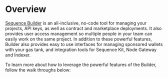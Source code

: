 # Overview 


[Sequence Builder](https://sequence.build/) is an all-inclusive, no-code tool for managing your projects, API keys, as well as contract and marketplace deployments. It also provides user access management so multiple people in your team can easily work on the same project. In addition to these powerful features, Builder also provides easy to use interfaces for managing sponsored wallets with your gas tank, and integration tools for Sequence Kit, Node Gateway and Indexer.

To learn more about how to leverage the powerful features of the Builder, follow the walk throughs below:

<CardGrid>
  <Card
    title="Get Started"
    description="Sign up for Builder and create your first project"
    icon="🏗️"
    link="/solutions/builder/getting-started"
  />
  <Card
    title="Project Management"
    description="Creation of projects is seamless in just several clicks"
    icon="👷"
    link="/support/builder/project-management"
  />
  <Card
    title="Contracts"
    description="Simplify smart contract deployment and management with a suite of user-friendly features"
    icon="🧱"
    link="/solutions/builder/contracts"
  />
  <Card
    title="Wallet SDKs"
    description="Multiple SDK options for integrating Sequence Wallet into your project"
    icon="👛"
    link="/solutions/builder/wallet-sdks"
  />
  <Card
    title="Gas Tank"
    description="Abstract away gas for your users with a few clicks"
    icon="⚙️"
    link="/solutions/builder/gas-tank"
  />
  <Card
    title="Node Gateway"
    description="Manage your node infrastructure with load-balanced capabilities"
    icon="🔀"
    link="/solutions/builder/node-gateway"
  />
  <Card
    title="Marketplaces"
    description="Launch a white-label marketplace or customize and integrate directly into your game experience"
    icon="🏪"
    link="/solutions/builder/marketplaces"
  />
  <Card
    title="Indexer"
    description="Equip yourself with an indexer that collects data from 17 networks"
    icon="↔️"
    link="/solutions/builder/indexer"
  />
  <Card
    title="Analytics"
    description="Track every aspect of web3 activity within your game"
    icon="📊"
    link="/solutions/builder/analytics"
  />
  <Card
    title="Settings"
    description="Manager your project settings and access your project keys"
    icon="🖥️"
    link="/solutions/builder/settings"
  />
</CardGrid>
